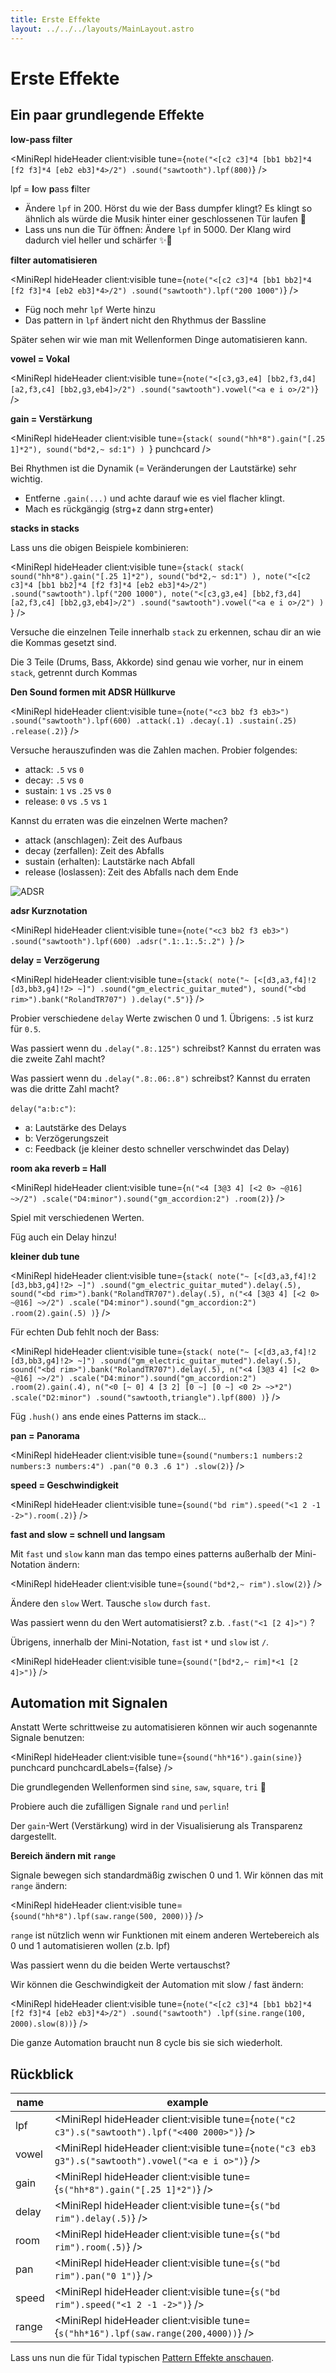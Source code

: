 ```yaml
---
title: Erste Effekte
layout: ../../../layouts/MainLayout.astro
---
```



# Erste Effekte


## Ein paar grundlegende Effekte

**low-pass filter**

<MiniRepl
  hideHeader
  client:visible
  tune={`note("<[c2 c3]*4 [bb1 bb2]*4 [f2 f3]*4 [eb2 eb3]*4>/2")
.sound("sawtooth").lpf(800)`}
/>

<Box>

lpf = **l**ow **p**ass **f**ilter

- Ändere `lpf` in 200. Hörst du wie der Bass dumpfer klingt? Es klingt so ähnlich als würde die Musik hinter einer geschlossenen Tür laufen 🚪
- Lass uns nun die Tür öffnen: Ändere `lpf` in 5000. Der Klang wird dadurch viel heller und schärfer ✨🪩

</Box>

**filter automatisieren**

<MiniRepl
  hideHeader
  client:visible
  tune={`note("<[c2 c3]*4 [bb1 bb2]*4 [f2 f3]*4 [eb2 eb3]*4>/2")
.sound("sawtooth").lpf("200 1000")`}
/>

<Box>

- Füg noch mehr `lpf` Werte hinzu
- Das pattern in `lpf` ändert nicht den Rhythmus der Bassline

Später sehen wir wie man mit Wellenformen Dinge automatisieren kann.

</Box>

**vowel = Vokal**

<MiniRepl
  hideHeader
  client:visible
  tune={`note("<[c3,g3,e4] [bb2,f3,d4] [a2,f3,c4] [bb2,g3,eb4]>/2")
.sound("sawtooth").vowel("<a e i o>/2")`}
/>

**gain = Verstärkung**

<MiniRepl
  hideHeader
  client:visible
  tune={`stack(
  sound("hh*8").gain("[.25 1]*2"),
  sound("bd*2,~ sd:1")
) `}
  punchcard
/>

<Box>

Bei Rhythmen ist die Dynamik (= Veränderungen der Lautstärke) sehr wichtig.

- Entferne `.gain(...)` und achte darauf wie es viel flacher klingt.
- Mach es rückgängig (strg+z dann strg+enter)

</Box>

**stacks in stacks**

Lass uns die obigen Beispiele kombinieren:

<MiniRepl
  hideHeader
  client:visible
  tune={`stack(
  stack(
    sound("hh*8").gain("[.25 1]*2"),
    sound("bd*2,~ sd:1")
  ),
  note("<[c2 c3]*4 [bb1 bb2]*4 [f2 f3]*4 [eb2 eb3]*4>/2")
  .sound("sawtooth").lpf("200 1000"),
  note("<[c3,g3,e4] [bb2,f3,d4] [a2,f3,c4] [bb2,g3,eb4]>/2")
  .sound("sawtooth").vowel("<a e i o>/2")
) `}
/>

<Box>

Versuche die einzelnen Teile innerhalb `stack` zu erkennen, schau dir an wie die Kommas gesetzt sind.

Die 3 Teile (Drums, Bass, Akkorde) sind genau wie vorher, nur in einem `stack`, getrennt durch Kommas

</Box>

**Den Sound formen mit ADSR Hüllkurve**

<MiniRepl
  hideHeader
  client:visible
  tune={`note("<c3 bb2 f3 eb3>")
.sound("sawtooth").lpf(600)
.attack(.1)
.decay(.1)
.sustain(.25)
.release(.2)`}
/>

<Box>

Versuche herauszufinden was die Zahlen machen. Probier folgendes:

- attack: `.5` vs `0`
- decay: `.5` vs `0`
- sustain: `1` vs `.25` vs `0`
- release: `0` vs `.5` vs `1`

Kannst du erraten was die einzelnen Werte machen?

</Box>

<QA q="Lösung anzeigen" client:visible>

- attack (anschlagen): Zeit des Aufbaus
- decay (zerfallen): Zeit des Abfalls
- sustain (erhalten): Lautstärke nach Abfall
- release (loslassen): Zeit des Abfalls nach dem Ende

![ADSR](https://upload.wikimedia.org/wikipedia/commons/thumb/e/ea/ADSR_parameter.svg/1920px-ADSR_parameter.svg.png)

</QA>

**adsr Kurznotation**

<MiniRepl
  hideHeader
  client:visible
  tune={`note("<c3 bb2 f3 eb3>")
.sound("sawtooth").lpf(600)
.adsr(".1:.1:.5:.2")
`}
/>

**delay = Verzögerung**

<MiniRepl
  hideHeader
  client:visible
  tune={`stack(
  note("~ [<[d3,a3,f4]!2 [d3,bb3,g4]!2> ~]")
  .sound("gm_electric_guitar_muted"),
  sound("<bd rim>").bank("RolandTR707")
).delay(".5")`}
/>

<Box>

Probier verschiedene `delay` Werte zwischen 0 und 1. Übrigens: `.5` ist kurz für `0.5`.

Was passiert wenn du `.delay(".8:.125")` schreibst? Kannst du erraten was die zweite Zahl macht?

Was passiert wenn du `.delay(".8:.06:.8")` schreibst? Kannst du erraten was die dritte Zahl macht?

</Box>

<QA q="Lösung anzeigen" client:visible>

`delay("a:b:c")`:

- a: Lautstärke des Delays
- b: Verzögerungszeit
- c: Feedback (je kleiner desto schneller verschwindet das Delay)

</QA>

**room aka reverb = Hall**

<MiniRepl
  hideHeader
  client:visible
  tune={`n("<4 [3@3 4] [<2 0> ~@16] ~>/2")
.scale("D4:minor").sound("gm_accordion:2")
.room(2)`}
/>

<Box>

Spiel mit verschiedenen Werten.

Füg auch ein Delay hinzu!

</Box>

**kleiner dub tune**

<MiniRepl
  hideHeader
  client:visible
  tune={`stack(
  note("~ [<[d3,a3,f4]!2 [d3,bb3,g4]!2> ~]")
  .sound("gm_electric_guitar_muted").delay(.5),
  sound("<bd rim>").bank("RolandTR707").delay(.5),
  n("<4 [3@3 4] [<2 0> ~@16] ~>/2")
  .scale("D4:minor").sound("gm_accordion:2")
  .room(2).gain(.5)
)`}
/>

Für echten Dub fehlt noch der Bass:

<MiniRepl
  hideHeader
  client:visible
  tune={`stack(
  note("~ [<[d3,a3,f4]!2 [d3,bb3,g4]!2> ~]")
  .sound("gm_electric_guitar_muted").delay(.5),
  sound("<bd rim>").bank("RolandTR707").delay(.5),
  n("<4 [3@3 4] [<2 0> ~@16] ~>/2")
  .scale("D4:minor").sound("gm_accordion:2")
  .room(2).gain(.4),
  n("<0 [~ 0] 4 [3 2] [0 ~] [0 ~] <0 2> ~>*2")
  .scale("D2:minor")
  .sound("sawtooth,triangle").lpf(800)
)`}
/>

<Box>

Füg `.hush()` ans ende eines Patterns im stack...

</Box>

**pan = Panorama**

<MiniRepl
  hideHeader
  client:visible
  tune={`sound("numbers:1 numbers:2 numbers:3 numbers:4")
.pan("0 0.3 .6 1")
.slow(2)`}
/>

**speed = Geschwindigkeit**

<MiniRepl hideHeader client:visible tune={`sound("bd rim").speed("<1 2 -1 -2>").room(.2)`} />

**fast and slow = schnell und langsam**

Mit `fast` und `slow` kann man das tempo eines patterns außerhalb der Mini-Notation ändern:

<MiniRepl hideHeader client:visible tune={`sound("bd*2,~ rim").slow(2)`} />

<Box>

Ändere den `slow` Wert. Tausche `slow` durch `fast`.

Was passiert wenn du den Wert automatisierst? z.b. `.fast("<1 [2 4]>")` ?

</Box>

Übrigens, innerhalb der Mini-Notation, `fast` ist `*` und `slow` ist `/`.

<MiniRepl hideHeader client:visible tune={`sound("[bd*2,~ rim]*<1 [2 4]>")`} />

## Automation mit Signalen

Anstatt Werte schrittweise zu automatisieren können wir auch sogenannte Signale benutzen:

<MiniRepl hideHeader client:visible tune={`sound("hh*16").gain(sine)`} punchcard punchcardLabels={false} />

<Box>

Die grundlegenden Wellenformen sind `sine`, `saw`, `square`, `tri` 🌊

Probiere auch die zufälligen Signale `rand` und `perlin`!

Der `gain`-Wert (Verstärkung) wird in der Visualisierung als Transparenz dargestellt.

</Box>

**Bereich ändern mit `range`**

Signale bewegen sich standardmäßig zwischen 0 und 1. Wir können das mit `range` ändern:

<MiniRepl hideHeader client:visible tune={`sound("hh*8").lpf(saw.range(500, 2000))`} />

`range` ist nützlich wenn wir Funktionen mit einem anderen Wertebereich als 0 und 1 automatisieren wollen (z.b. lpf)

<Box>

Was passiert wenn du die beiden Werte vertauschst?

</Box>

Wir können die Geschwindigkeit der Automation mit slow / fast ändern:

<MiniRepl
  hideHeader
  client:visible
  tune={`note("<[c2 c3]*4 [bb1 bb2]*4 [f2 f3]*4 [eb2 eb3]*4>/2")
.sound("sawtooth")
.lpf(sine.range(100, 2000).slow(8))`}
/>

<Box>

Die ganze Automation braucht nun 8 cycle bis sie sich wiederholt.

</Box>

## Rückblick

| name  | example                                                                                            |
| ----- | -------------------------------------------------------------------------------------------------- |
| lpf   | <MiniRepl hideHeader client:visible tune={`note("c2 c3").s("sawtooth").lpf("<400 2000>")`} />      |
| vowel | <MiniRepl hideHeader client:visible tune={`note("c3 eb3 g3").s("sawtooth").vowel("<a e i o>")`} /> |
| gain  | <MiniRepl hideHeader client:visible tune={`s("hh*8").gain("[.25 1]*2")`} />                        |
| delay | <MiniRepl hideHeader client:visible tune={`s("bd rim").delay(.5)`} />                              |
| room  | <MiniRepl hideHeader client:visible tune={`s("bd rim").room(.5)`} />                               |
| pan   | <MiniRepl hideHeader client:visible tune={`s("bd rim").pan("0 1")`} />                             |
| speed | <MiniRepl hideHeader client:visible tune={`s("bd rim").speed("<1 2 -1 -2>")`} />                   |
| range | <MiniRepl hideHeader client:visible tune={`s("hh*16").lpf(saw.range(200,4000))`} />                |

Lass uns nun die für Tidal typischen [Pattern Effekte anschauen](/de/workshop/pattern-effects).
